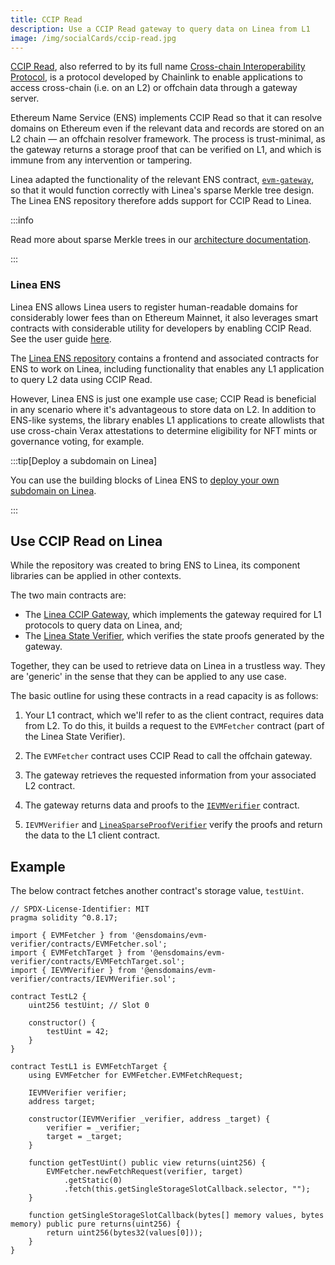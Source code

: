 ```yaml
---
title: CCIP Read
description: Use a CCIP Read gateway to query data on Linea from L1
image: /img/socialCards/ccip-read.jpg
---
```



[CCIP Read](https://eips.ethereum.org/EIPS/eip-3668), also referred to by its
full name
[Cross-chain Interoperability Protocol](https://chain.link/cross-chain), is a
protocol developed by Chainlink to enable applications to access cross-chain
(i.e. on an L2) or offchain data through a gateway server.

Ethereum Name Service (ENS) implements CCIP Read so that it can resolve domains
on Ethereum even if the relevant data and records are stored on an L2 chain — an
offchain resolver framework. The process is trust-minimal, as the gateway
returns a storage proof that can be verified on L1, and which is immune from any
intervention or tampering.

Linea adapted the functionality of the relevant ENS contract,
[`evm-gateway`](https://github.com/ensdomains/evmgateway), so that it would
function correctly with Linea's sparse Merkle tree design. The Linea ENS
repository therefore adds support for CCIP Read to Linea.

:::info

Read more about sparse Merkle trees in our
[architecture documentation](../../../architecture/stack/evm-state-manager/index.mdx).

:::

### Linea ENS

Linea ENS allows Linea users to register human-readable domains for considerably
lower fees than on Ethereum Mainnet, it also leverages smart contracts with
considerable utility for developers by enabling CCIP Read. See the user guide
[here](https://support.linea.build/explore/ens).

The [Linea ENS repository](https://github.com/Consensys/linea-ens) contains a
frontend and associated contracts for ENS to work on Linea, including
functionality that enables any L1 application to query L2 data using CCIP Read.

However, Linea ENS is just one example use case; CCIP Read is beneficial in any
scenario where it's advantageous to store data on L2. In addition to ENS-like
systems, the library enables L1 applications to create allowlists that use
cross-chain Verax attestations to determine eligibility for NFT mints or
governance voting, for example.

:::tip[Deploy a subdomain on Linea]

You can use the building blocks of Linea ENS to
[deploy your own subdomain on Linea](../../guides/deploy-subdomain.mdx).

:::

## Use CCIP Read on Linea

While the repository was created to bring ENS to Linea, its component libraries
can be applied in other contexts.

The two main contracts are:

- The
  [Linea CCIP Gateway](https://github.com/Consensys/linea-ens/tree/main/packages/linea-ccip-gateway),
  which implements the gateway required for L1 protocols to query data on Linea,
  and;
- The
  [Linea State Verifier](https://github.com/Consensys/linea-ens/tree/main/packages/linea-state-verifier),
  which verifies the state proofs generated by the gateway.

Together, they can be used to retrieve data on Linea in a trustless way. They
are 'generic' in the sense that they can be applied to any use case.

The basic outline for using these contracts in a read capacity is as follows:

<div className="img-large" style={{ padding: "25px 0" }}>
  <LineaCCIPGraphic alt="Diagram of using CCIP Read to query L2 data on Linea" />
</div>

1. Your L1 contract, which we'll refer to as the client contract, requires data
   from L2. To do this, it builds a request to the `EVMFetcher` contract (part
   of the Linea State Verifier).

2. The `EVMFetcher` contract uses CCIP Read to call the offchain gateway.

3. The gateway retrieves the requested information from your associated L2
   contract.

4. The gateway returns data and proofs to the
   [`IEVMVerifier`](https://github.com/Consensys/linea-ens/blob/main/packages/linea-state-verifier/contracts/IEVMVerifier.sol)
   contract.

5. `IEVMVerifier` and
   [`LineaSparseProofVerifier`](https://github.com/Consensys/linea-ens/blob/main/packages/linea-state-verifier/contracts/LineaSparseProofVerifier.sol)
   verify the proofs and return the data to the L1 client contract.

## Example

The below contract fetches another contract's storage value, `testUint`.

```
// SPDX-License-Identifier: MIT
pragma solidity ^0.8.17;

import { EVMFetcher } from '@ensdomains/evm-verifier/contracts/EVMFetcher.sol';
import { EVMFetchTarget } from '@ensdomains/evm-verifier/contracts/EVMFetchTarget.sol';
import { IEVMVerifier } from '@ensdomains/evm-verifier/contracts/IEVMVerifier.sol';

contract TestL2 {
    uint256 testUint; // Slot 0

    constructor() {
        testUint = 42;
    }
}

contract TestL1 is EVMFetchTarget {
    using EVMFetcher for EVMFetcher.EVMFetchRequest;

    IEVMVerifier verifier;
    address target;

    constructor(IEVMVerifier _verifier, address _target) {
        verifier = _verifier;
        target = _target;
    }

    function getTestUint() public view returns(uint256) {
        EVMFetcher.newFetchRequest(verifier, target)
            .getStatic(0)
            .fetch(this.getSingleStorageSlotCallback.selector, "");
    }

    function getSingleStorageSlotCallback(bytes[] memory values, bytes memory) public pure returns(uint256) {
        return uint256(bytes32(values[0]));
    }
}
```
